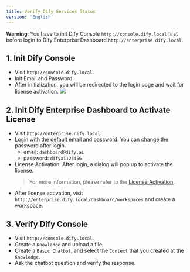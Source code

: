 ```yaml
---
title: Verify Dify Services Status
version: 'English'
---
```


**Warning**: You have to init Dify Console `http://console.dify.local` first before login to Dify Enterprise Dashboard `http://enterprise.dify.local`.

## 1. Init Dify Console
- Visit `http://console.dify.local`.
- Init Email and Password.
- After initialization, you will be redirected to the login page and wait for license activation.
![](/images/license-inactive.png)

## 2. Init Dify Enterprise Dashboard to Activate License
- Visit `http://enterprise.dify.local`.
- Login with the default email and password. You can change the password after login.
    - email: `dashboard@dify.ai`
    - password: `difyai123456`
- License Activation: After login, a dialog will pop up to activate the license.
    > For more information, please refer to the [License Activation](/en-us/deployment/advanced-configuration/license-activation).
- After license activation, visit `http://enterprise.dify.local/dashboard/workspaces` and create a workspace.

## 3. Verify Dify Console
- Visit `http://console.dify.local`.
- Create a `Knowledge` and upload a file.
- Create a `Basic Chatbot`, and select the `Context` that you created at the `Knowledge`.
- Ask the chatbot question and verify the response.
